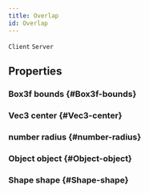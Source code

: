 ```yaml
---
title: Overlap
id: Overlap
---
```

`Client`
`Server`

## Properties

### Box3f bounds {#Box3f-bounds}

### Vec3 center {#Vec3-center}

### number radius {#number-radius}

### Object object {#Object-object}

### Shape shape {#Shape-shape}

